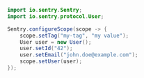 ```java
import io.sentry.Sentry;
import io.sentry.protocol.User;

Sentry.configureScope(scope -> {
    scope.setTag("my-tag", "my value");
    User user = new User();
    user.setId("42");
    user.setEmail("john.doe@example.com");
    scope.setUser(user);
});
```
